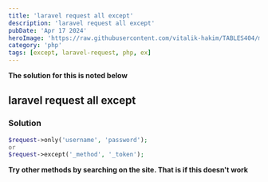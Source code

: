 ---
title: 'laravel request all except'
description: 'laravel request all except'
pubDate: 'Apr 17 2024'
heroImage: 'https://raw.githubusercontent.com/vitalik-hakim/TABLES404/main/error_b/php.png'
category: 'php'
tags: [except, laravel-request, php, ex]
---

**The solution for this is noted below**

## laravel request all except

### Solution

```php
$request->only('username', 'password');
or
$request->except('_method', '_token');
```
**Try other methods by searching on the site. That is if this doesn't work**
